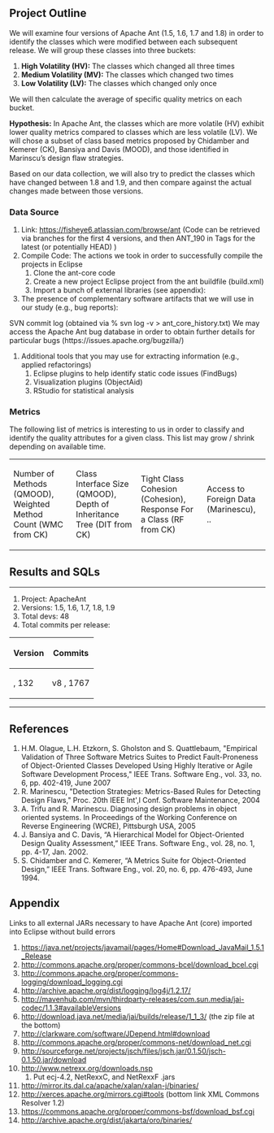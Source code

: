 ==Project Outline==
We will examine four versions of Apache Ant (1.5, 1.6, 1.7 and 1.8) in order to identify the classes which were modified between each subsequent release. We will group these classes into three buckets:

# '''High Volatility (HV):''' The classes which changed all three times
# '''Medium Volatility (MV):''' The classes which changed two times
# '''Low Volatility (LV):''' The classes which changed only once

We will then calculate the average of specific quality metrics on each bucket.

'''Hypothesis:''' In Apache Ant, the classes which are more volatile (HV) exhibit lower quality metrics compared to classes which are less volatile (LV). We will chose a subset of class based metrics proposed by Chidamber and Kemerer (CK),  Bansiya and Davis (MOOD), and those identified in Marinscu’s design flaw strategies.

Based on our data collection, we will also try to predict the classes which have changed between 1.8 and 1.9, and then compare against the actual changes made between those versions.

===Data Source===
# Link: https://fisheye6.atlassian.com/browse/ant (Code can be retrieved via branches for the first 4 versions, and then ANT_190 in Tags for the latest (or potentially HEAD) )
# Compile Code: The actions we took in order to successfully compile the projects in Eclipse
## Clone the ant-core code
## Create a new project Eclipse project from the ant buildfile (build.xml)
## Import a bunch of external libraries (see appendix):
# The presence of complementary software artifacts that we will use in our study (e.g., bug reports):
SVN commit log (obtained via % svn log <ant repo> -v > ant_core_history.txt)
We may access the Apache Ant bug database in order to obtain further details for particular bugs (https://issues.apache.org/bugzilla/)
# Additional tools that you may use for extracting information (e.g., applied refactorings)
## Eclipse plugins to help identify static code issues (FindBugs)
## Visualization plugins (ObjectAid)
## RStudio for statistical analysis

===Metrics===
The following list of metrics is interesting to us in order to classify and identify the quality attributes for a given class. This list may grow / shrink depending on available time.

{| class="wikitable"
|-
| Number of Methods (QMOOD), Weighted Method Count (WMC from CK)
| Class Interface Size (QMOOD), Depth of Inheritance Tree (DIT from CK)
| Tight Class Cohesion (Cohesion), Response For a Class (RF from CK)
| Access to Foreign Data (Marinescu), ..
|}

==Results and SQLs==
--------------------------
# Project: ApacheAnt
# Versions: 1.5, 1.6, 1.7, 1.8, 1.9
# Total devs: 48
# Total commits per release:
{| class="wikitable"
|-
! Version
! Commits
|-
|         ,   132
|   v8    ,  1767
|   v5    ,  4890
|   v9    ,   782
|   v7    ,  3277
|   v6    ,  2109
|}

--------------------------


==References==

# H.M. Olague, L.H. Etzkorn, S. Gholston and S. Quattlebaum, "Empirical Validation of Three Software Metrics Suites to Predict Fault-Proneness of Object-Oriented Classes Developed Using Highly Iterative or Agile Software Development Process," IEEE Trans. Software Eng., vol. 33, no. 6, pp. 402-419, June 2007
# R. Marinescu, "Detection Strategies: Metrics-Based Rules for Detecting Design Flaws," Proc. 20th IEEE Int',l Conf. Software Maintenance, 2004
# A. Trifu and R. Marinescu. Diagnosing design problems in object oriented systems. In Proceedings of the Working Conference on Reverse Engineering (WCRE), Pittsburgh USA, 2005
# J. Bansiya and C. Davis, “A Hierarchical Model for Object-Oriented Design Quality Assessment,” IEEE Trans. Software Eng., vol. 28, no. 1, pp. 4-17, Jan. 2002.
# S. Chidamber and C. Kemerer, “A Metrics Suite for Object-Oriented Design,” IEEE Trans. Software Eng., vol. 20, no. 6, pp. 476-493, June 1994.

==Appendix==

Links to all external JARs necessary to have Apache Ant (core) imported into Eclipse without build errors
# https://java.net/projects/javamail/pages/Home#Download_JavaMail_1.5.1_Release
# http://commons.apache.org/proper/commons-bcel/download_bcel.cgi
# http://commons.apache.org/proper/commons-logging/download_logging.cgi
# http://archive.apache.org/dist/logging/log4j/1.2.17/
# http://mavenhub.com/mvn/thirdparty-releases/com.sun.media/jai-codec/1.1.3#availableVersions
# http://download.java.net/media/jai/builds/release/1_1_3/ (the zip file at the bottom)
# http://clarkware.com/software/JDepend.html#download
# http://commons.apache.org/proper/commons-net/download_net.cgi
# http://sourceforge.net/projects/jsch/files/jsch.jar/0.1.50/jsch-0.1.50.jar/download
# http://www.netrexx.org/downloads.nsp
## Put ecj-4.2, NetRexxC, and NetRexxF .jars 
# http://mirror.its.dal.ca/apache/xalan/xalan-j/binaries/
# http://xerces.apache.org/mirrors.cgi#tools (bottom link XML Commons Resolver 1.2)
# https://commons.apache.org/proper/commons-bsf/download_bsf.cgi
# http://archive.apache.org/dist/jakarta/oro/binaries/

